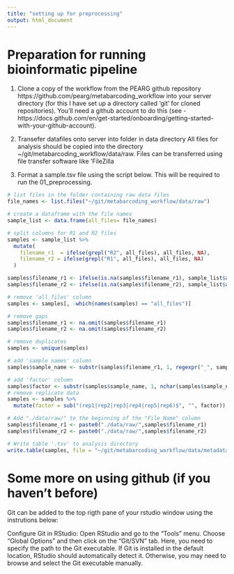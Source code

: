 ```yaml
---
title: "setting up for preprocessing"
output: html_document
---
```


# Preparation for running bioinformatic pipeline
1.    Clone a copy of the workflow from the PEARG github repository https://github.com/pearg/metabarcoding_workflow into your server directory (for this I have set up a directory called 'git' for cloned repositories). You'll need a github account to do this (see - https://docs.github.com/en/get-started/onboarding/getting-started-with-your-github-account).

2.    Transefer datafiles onto server into folder in data directory
 All files for analysis should be copied into the directory ~/git/metabarcoding_workflow/data/raw. Files can be transferred using file transfer software like 'FileZilla
 
3.    Format a sample.tsv file using the script below. This will be required to run the 01_preprocessing.
```r
# list files in the folder containing raw data files
file_names <- list.files("~/git/metabarcoding_workflow/data/raw")

# create a dataframe with the file names
sample_list <- data.frame(all_files= file_names)

# split columns for R1 and R2 files
samples <- sample_list %>%
  mutate(
    filename_r1  = ifelse(grepl("R2", all_files), all_files, NA),
    filename_r2 = ifelse(grepl("R1", all_files), all_files, NA)
  )

samples$filename_r1 <- ifelse(is.na(samples$filename_r1), sample_list$all_files, NA)
samples$filename_r2 <- ifelse(is.na(samples$filename_r2), sample_list$all_files, NA)

# remove 'all_files' column
samples <- samples[, -which(names(samples) == "all_files")]

# remove gaps
samples$filename_r1 <- na.omit(samples$filename_r1)
samples$filename_r2 <- na.omit(samples$filename_r2)

# remove duplicates
samples <- unique(samples)

# add 'sample names' column
samples$sample_name <- substr(samples$filename_r1, 1, regexpr("_", samples$filename_r1) - 1)

# add 'factor' column
samples$factor <- substr(samples$sample_name, 1, nchar(samples$sample_name))
# remove replicate data
samples <- samples %>%
  mutate(factor = sub("(rep1|rep2|rep3|rep4|rep5|rep6)$", "", factor))

# Add "./data/raw/" to the beginning of the "File_Name" column
samples$filename_r1 <- paste0("./data/raw/",samples$filename_r1)
samples$filename_r2 <- paste0("./data/raw/",samples$filename_r2)

# Write table '.tsv' to analysis directory
write.table(samples, file = "~/git/metabarcoding_workflow/data/metadata/samples.tsv", sep = "\t", row.names = FALSE, quote = FALSE)
```

# Some more on using github (if you haven't before)
Git can be added to the top rigth pane of your rstudio window using the instrutions below:

Configure Git in RStudio:
Open RStudio and go to the "Tools" menu. Choose "Global Options" and then click on the "Git/SVN" tab. Here, you need to specify the path to the Git executable. If Git is installed in the default location, RStudio should automatically detect it. Otherwise, you may need to browse and select the Git executable manually.
